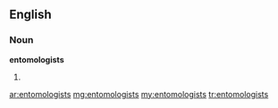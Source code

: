 ==English==

===Noun===
'''entomologists'''

# {{plural of|[[entomologist]]}}

[[ar:entomologists]]
[[mg:entomologists]]
[[my:entomologists]]
[[tr:entomologists]]